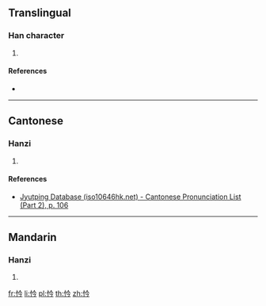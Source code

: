 {{character info/new}}
==Translingual==

===Han character===
{{Han char|rn=61|rad=心|as=04|sn=7|four=98027|canj=POIN|ids=⿰忄今}}

# {{defn|Han|sort=心04}}

====References====
* {{Han ref|kx=0378.200|dkj=10389|dj=0706.200|hdz=42277.100|uh=5FF4|ud=24564|bh=CAE5|bd=51941}}

----

==Cantonese==

===Hanzi===
{{yue-hanzi|jyut=kim4|y=kim4}}

# {{defn|lang=yue|sort=心04}}

====References====
* [http://www.iso10646hk.net/jp/document/download.jsp Jyutping Database (iso10646hk.net) - Cantonese Pronunciation List (Part 2), p. 106]

----

==Mandarin==

===Hanzi===
{{cmn-hanzi|pin=[[qián]] ([[qian2]]), [[niǔ]] ([[niu3]]), [[nǜ]] ([[nü4]])|wg=ch'ien<sup>2</sup>, niu<sup>3</sup>, nü<sup>4</sup>}}

# {{defn|lang=cmn|sort=心04}}

[[fr:忴]]
[[li:忴]]
[[pl:忴]]
[[th:忴]]
[[zh:忴]]